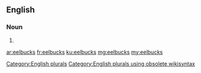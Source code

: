 ==English==

===Noun===
{{head|en}}

# {{plural of|eelbuck}}

[[Category:English plurals]][[Category:English plurals using obsolete wikisyntax]]

[[ar:eelbucks]]
[[fr:eelbucks]]
[[ku:eelbucks]]
[[mg:eelbucks]]
[[my:eelbucks]]